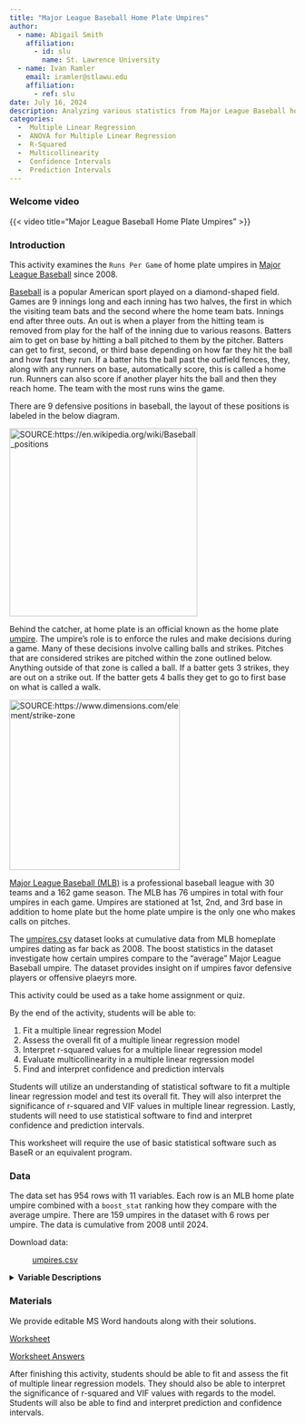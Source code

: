 ```yaml
---
title: "Major League Baseball Home Plate Umpires"
author:
  - name: Abigail Smith
    affiliation:
      - id: slu
        name: St. Lawrence University
  - name: Ivan Ramler
    email: iramler@stlawu.edu
    affiliation:
      - ref: slu
date: July 16, 2024
description: Analyzing various statistics from Major League Baseball home plate umpires dating back to 2008.
categories:
  -  Multiple Linear Regression
  -  ANOVA for Multiple Linear Regression
  -  R-Squared
  -  Multicollinearity
  -  Confidence Intervals
  -  Prediction Intervals
---
```


### Welcome video

{{< video  title="Major League Baseball Home Plate Umpires" >}}

### Introduction

This activity examines the `Runs Per Game` of home plate umpires in [Major League Baseball](https://www.mlb.com){target="_blank"} since 2008. 

[Baseball](https://en.wikipedia.org/wiki/Baseball){target="_blank"} is a
popular American sport played on a diamond-shaped field. Games are 9
innings long and each inning has two halves, the first in which the
visiting team bats and the second where the home team bats. Innings end after three outs. An out is when a player from the hitting team is removed from play for the half of the inning due to various reasons. Batters aim to get on base by hitting a ball pitched to them by the pitcher. Batters can get to first, second, or third base depending on how far they hit
the ball and how fast they run. If a batter hits the ball past the
outfield fences, they, along with any runners on base, automatically
score, this is called a home run. Runners can also score if another
player hits the ball and then they reach home. The team with the most
runs wins the game.

There are 9 defensive positions in baseball, the layout of these
positions is labeled in the below diagram.

[![SOURCE:https://en.wikipedia.org/wiki/Baseball_positions](images/images.png){fig-align="center"width="331"}](https://en.wikipedia.org/wiki/Baseball_positions)

Behind the catcher, at home plate is an official known as the home plate
[umpire](https://en.wikipedia.org/wiki/Umpire_(baseball)){target="_blank"}. The umpire's role is to enforce the rules and make
decisions during a game. Many of these decisions involve calling balls
and strikes. Pitches that are considered strikes are pitched within the zone outlined below. Anything outside of that zone is called a ball. If a batter gets 3 strikes, they are out on a strike out. If the batter gets 4 balls they get to go to first base on what is called a walk. 

[![SOURCE:https://www.dimensions.com/element/strike-zone](images/5bd08351ae57fd50e3c91538_Dimensions-Guide-Sports-Baseball-Strike-Zone-Dimensions.svg){fig-align="center"width="300"}](https://www.dimensions.com/element/strike-zone)

[Major League Baseball (MLB)](https://en.wikipedia.org/wiki/Major_League_Baseball){target="_blank"} is a professional baseball league with 30 teams and a 162 game season. The MLB has 76 umpires in total with four umpires in each game. Umpires are stationed at 1st, 2nd, and 3rd base in addition to home plate but the home plate umpire is the only one who makes calls on pitches. 

The [umpires.csv](umpires.csv){target="_blank"} dataset looks at cumulative data from MLB homeplate umpires dating as far back as 2008. The boost statistics in the dataset investigate how certain umpires compare to the "average" Major League Baseball umpire. The dataset provides insight on if umpires favor defensive players or offensive plaeyrs more. 

::: {.callout-note collapse="true" title="Activity Length" appearance="minimal"}
This activity could be used as a take home assignment or quiz.
:::



::: {.callout-note collapse="true" title="Learning Objectives" appearance="minimal"}
By the end of the activity, students will be able to:

1.  Fit a multiple linear regression Model
2.  Assess the overall fit of a multiple linear regression model
3.  Interpret r-squared values for a multiple linear regression model
4.  Evaluate multicollinearity in a multiple linear regression model
5.  Find and interpret confidence and prediction intervals
:::

::: {.callout-note collapse="true" title="Methods" appearance="minimal"}
Students will utilize an understanding of statistical software to fit a multiple linear regression model and test its overall fit. They will also interpret the significance of r-squared and VIF values in multiple linear regression. Lastly, students will need to use statistical software to find and interpret confidence and prediction intervals. 
:::

::: {.callout-note collapse="true" title="Technology Requirements" appearance="minimal"}
This worksheet will require the use of basic statistical software such as BaseR or an equivalent program.
:::

### Data

The data set has 954 rows with 11 variables. Each row is an MLB home
plate umpire combined with a `boost_stat` ranking how they compare with
the average umpire. There are 159 umpires in the dataset with 6 rows per
umpire. The data is cumulative from 2008 until 2024.

Download data: 

: [umpires.csv](umpires.csv){target="_blank"}

<details>
<summary><b>Variable Descriptions</b></summary>

| Variable     | Description                                                                                                                                                                                                                                                                                                                                                                                                                                                                                                       |
|---------------------|---------------------------------------------------|
| `Umpire`     | The name of the umpire.                                                                                                                                                                                                                                                                                                                                                                                                                                                                                           |
| `Games`      | The number of games the umpire has umpired since 2008.                                                                                                                                                                                                                                                                                                                                                                                                                                                            |
| `k_pct`      | The strike out percentage of batters and pitchers when the umpire is umpiring. (`Career Strike Outs Called`/`Career Plate Appearances Umpired`)                                                                                                                                                                                                                                                                                                                                                                   |
| `bb_pct`     | The walk percentage of batters when the umpire is umpiring. (`Career Walks Called`/`Career Plate Appearances Umpired`)                                                                                                                                                                                                                                                                                                                                                                                            |
| `RPG`        | The career runs scored per game when the umpire is umpiring. (`Career Runs While Umpiring`/`Career Games Umpired`)                                                                                                                                                                                                                                                                                                                                                                                                |
| `BA`         | The batting average of batters in games when the umpire is umpiring. (`Career Hits While Umpiring`/`Career Plate Appearances Umpired`)                                                                                                                                                                                                                                                                                                                                                                            |
| `OBP`        | The on base percentage of batters when the umpire is umpiring. ((`Career Hits While Umpiring` + `Career Walks While Umpiring` + `Career Hit by Pitches While Umpiring`)/(`Career At Bats Umpired` + `Career Walks While Umpired` + `Career Hit by Pitches While Umpiring` + `Career Sacrifice Flies While Umpiring`))                                                                                                                                                                                             |
| `SLG`        | The slugging percentage of batters when the umpire is umpiring. ((`Singles While Umpiring` + (`Doubles While Umpiring` * 2) + (`Triples While Umpiring` * 3) + (`Home Runs While Umpiring` * 4))/`Career At Bats Umpired`)                                                                                                                                                                                                                                                                                     |
| `boost_stat` | The statistic being "boosted" by the umpire when they are behind home plate. This can be strikeouts (`K`), walks (`BB`), runs (`R`), batting average (`BA`), on base percentage (`OBP`), and slugging percentage (`SLG`).                                                                                                                                                                                                                                                                                         |
| `boost_pct`  | The percentage that the `boost_stat` is being boosted. In other words how much the umpire is above or below the average umpire in calling that statistic.                                                                                                                                                                                                                                                                                                                                                         |
| `Rating`     | Whether or not the umpire favors offensive or defensive players in that statistic. The `Rating` is `Defensive` if the umpire has a `boost_pct` above zero and the `boost_stat` is K or if the `boost_pct` is below zero and the stat is `BB`, `R`, `BA`, `OBP`, or `SLG`. The `Rating` is `Offensive` if the umpire has a `boost_pct` below zero and the `boost_stat` is K or if the `boost_pct` is above zero and the stat is `BB`, `R`, `BA`, `OBP`, or `SLG`. It will be `Neither` if the `boost_pct` is zero. |

**Data Source**

[Website the Data was Scraped From](https://swishanalytics.com/mlb/mlb-umpire-factors){target="_blank"}

**More information on the rules and set up**

[Baseball Wikipedia](https://en.wikipedia.org/wiki/Baseball){target="_blank"}

[Major League Baseball Wikipedia](https://en.wikipedia.org/wiki/Major_League_Baseball){target="_blank"}

[Umpire Wikipedia](https://en.wikipedia.org/wiki/Umpire_(baseball)){target="_blank"}

[Baseball Position Wikipedia](https://en.wikipedia.org/wiki/Baseball_positions){target="_blank"}

[Strike Zone Diagram](https://www.dimensions.com/element/strike-zone){target="_blank"}

[Major League Baseball Website](https://www.mlb.com){target="_blank"}

[Major League Baseball Umpires](https://www.mlb.com/official-information/umpires/bios){target="_blank"}

</details>

### Materials

We provide editable MS Word handouts along with their solutions.

[Worksheet](umpires_213_worksheet_tech.docx)

[Worksheet Answers](umpires_213_KEY.docx)

::: {.callout-note collapse="true" title="Conclusion" appearance="minimal"}
After finishing this activity, students should be able to fit and assess the fit of multiple linear regression models. They should also be able to interpret the significance of r-squared and VIF values with regards to the model. Students will also be able to find and interpret prediction and confidence intervals.
:::
